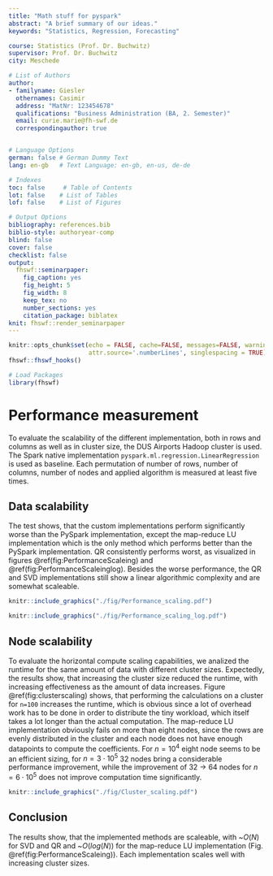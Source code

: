 ```yaml
---
title: "Math stuff for pyspark"
abstract: "A brief summary of our ideas."
keywords: "Statistics, Regression, Forecasting"

course: Statistics (Prof. Dr. Buchwitz)
supervisor: Prof. Dr. Buchwitz
city: Meschede

# List of Authors
author:
- familyname: Giesler
  othernames: Casimir
  address: "MatNr: 123454678"
  qualifications: "Business Administration (BA, 2. Semester)"
  email: curie.marie@fh-swf.de
  correspondingauthor: true


# Language Options
german: false # German Dummy Text
lang: en-gb   # Text Language: en-gb, en-us, de-de

# Indexes
toc: false     # Table of Contents
lot: false    # List of Tables
lof: false    # List of Figures

# Output Options
bibliography: references.bib
biblio-style: authoryear-comp
blind: false
cover: false
checklist: false
output:
  fhswf::seminarpaper:
    fig_caption: yes
    fig_height: 5
    fig_width: 8
    keep_tex: no
    number_sections: yes
    citation_package: biblatex
knit: fhswf::render_seminarpaper
---
```


```r
knitr::opts_chunk$set(echo = FALSE, cache=FALSE, messages=FALSE, warning=FALSE, 
                      attr.source='.numberLines', singlespacing = TRUE)
fhswf::fhswf_hooks()

# Load Packages
library(fhswf)
```
\newpage

# Performance measurement

To evaluate the scalability of the different implementation, both in rows and columns as well as in cluster size, the DUS Airports Hadoop cluster is used. The Spark native implementation `pyspark.ml.regression.LinearRegression` is used as baseline. Each permutation of number of rows, number of columns, number of nodes and applied algorithm is measured at least five times.

## Data scalability
The test shows, that the custom implementations perform significantly worse than the PySpark implementation, except the map-reduce LU implementation which is the only method which performs better than the PySpark implementation. QR consistently performs worst, as visualized in figures \@ref(fig:PerformanceScaleing) and \@ref(fig:PerformanceScaleinglog). Besides the worse performance, the QR and SVD implementations still show a linear algorithmic complexity and are somewhat scaleable.

```r
knitr::include_graphics("./fig/Performance_scaling.pdf")
```

```r
knitr::include_graphics("./fig/Performance_scaling_log.pdf")
```

## Node scalability

To evaluate the horizontal compute scaling capabilities, we analized the runtime for the same amount of data with different cluster sizes. Expectedly, the results show, that increasing the cluster size reduced the runtime, with increasing effectiveness as the amount of data increases. Figure \@ref(fig:clusterscaling) shows, that performing the calculations on a cluster for `n=100` increases the runtime, which is obvious since a lot of overhead work has to be done in order to distribute the tiny workload, which itself takes a lot longer than the actual computation. The map-reduce LU implementation obviously fails on more than eight nodes, since the rows are evenly distributed in the cluster and each node does not have enough datapoints to compute the coefficients. For $n=10^4$ eight node seems to be an efficient sizing, for $n=3\cdot 10^5$ 32 nodes bring a considerable performance improvement, while the improvement of 32 -> 64 nodes for $n=6\cdot 10^5$ does not improve computation time significantly.

```r
knitr::include_graphics("./fig/Cluster_scaling.pdf")
```

## Conclusion

The results show, that the implemented methods are scaleable, with ~$O(N)$ for SVD and QR and ~$O(log(N))$ for the map-reduce LU implementation (Fig. \@ref(fig:PerformanceScaleing)). Each implementation scales well with increasing cluster sizes.













